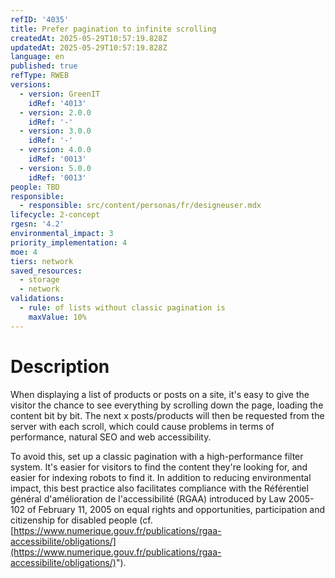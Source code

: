 ```yaml
---
refID: '4035'
title: Prefer pagination to infinite scrolling
createdAt: 2025-05-29T10:57:19.828Z
updatedAt: 2025-05-29T10:57:19.828Z
language: en
published: true
refType: RWEB
versions:
  - version: GreenIT
    idRef: '4013'
  - version: 2.0.0
    idRef: '-'
  - version: 3.0.0
    idRef: '-'
  - version: 4.0.0
    idRef: '0013'
  - version: 5.0.0
    idRef: '0013'
people: TBD
responsible:
  - responsible: src/content/personas/fr/designeuser.mdx
lifecycle: 2-concept
rgesn: '4.2'
environmental_impact: 3
priority_implementation: 4
moe: 4
tiers: network
saved_resources:
  - storage
  - network
validations:
  - rule: of lists without classic pagination is
    maxValue: 10%
---
```


# Description

When displaying a list of products or posts on a site, it's easy to give the visitor the chance to see everything by scrolling down the page, loading the content bit by bit. The next x posts/products will then be requested from the server with each scroll, which could cause problems in terms of performance, natural SEO and web accessibility.

To avoid this, set up a classic pagination with a high-performance filter system. It's easier for visitors to find the content they're looking for, and easier for indexing robots to find it. In addition to reducing environmental impact, this best practice also facilitates compliance with the Référentiel général d'amélioration de l'accessibilité (RGAA) introduced by Law 2005-102 of February 11, 2005 on equal rights and opportunities, participation and citizenship for disabled people  (cf. [https://www.numerique.gouv.fr/publications/rgaa-accessibilite/obligations/](https://www.numerique.gouv.fr/publications/rgaa-accessibilite/obligations/)").
